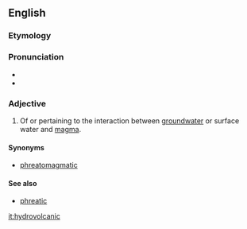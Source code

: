 
==English==

===Etymology===
{{prefix|hydro|volcanic|lang=en}}

===Pronunciation===
* {{IPA|ˌhaɪdɹəvɔlˈkænɪk|lang=en}}
* {{rhymes|ænɪk|lang=en}}

===Adjective===
{{en-adj|-}}

# {{context|geology|lang=en}} Of or pertaining to the interaction between [[groundwater]] or surface water and [[magma]].

====Synonyms====
* [[phreatomagmatic]]

====See also====
* [[phreatic]]

[[it:hydrovolcanic]]